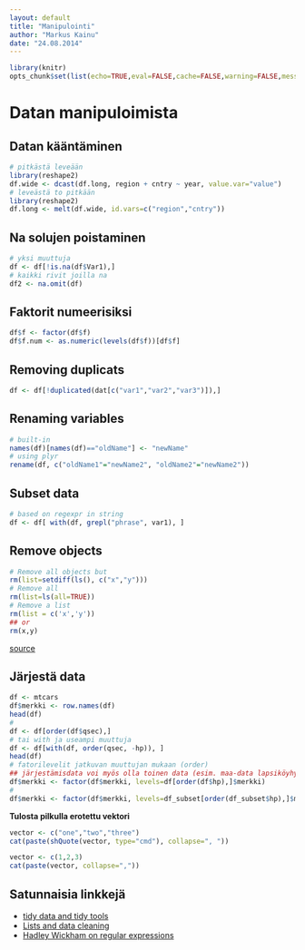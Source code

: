 ```yaml
---
layout: default
title: "Manipulointi"
author: "Markus Kainu"
date: "24.08.2014"
---
```


```r
library(knitr)
opts_chunk$set(list(echo=TRUE,eval=FALSE,cache=FALSE,warning=FALSE,message=FALSE,fig.dir= "figure/"))
```


# Datan manipuloimista


## Datan kääntäminen

```r
# pitkästä leveään
library(reshape2)
df.wide <- dcast(df.long, region + cntry ~ year, value.var="value")
# leveästä to pitkään
library(reshape2)
df.long <- melt(df.wide, id.vars=c("region","cntry"))
```

## Na solujen poistaminen

```r
# yksi muuttuja
df <- df[!is.na(df$Var1),]
# kaikki rivit joilla na
df2 <- na.omit(df) 
```

## Faktorit numeerisiksi

```r
df$f <- factor(df$f)
df$f.num <- as.numeric(levels(df$f))[df$f]
```

## Removing duplicats


```r
df <- df[!duplicated(dat[c("var1","var2","var3")]),]
```


## Renaming variables

```r
# built-in
names(df)[names(df)=="oldName"] <- "newName"
# using plyr
rename(df, c("oldName1"="newName2", "oldName2"="newName2"))
```

## Subset data

```r
# based on regexpr in string
df <- df[ with(df, grepl("phrase", var1), ]


```

## Remove objects

```r
# Remove all objects but
rm(list=setdiff(ls(), c("x","y")))
# Remove all
rm(list=ls(all=TRUE)) 
# Remove a list
rm(list = c('x','y'))
## or
rm(x,y)
```

[source](http://stackoverflow.com/questions/6190051/how-can-i-remove-all-objects-but-one-from-the-workspace-in-r)

## Järjestä data

```r
df <- mtcars
df$merkki <- row.names(df)
head(df)
# 
df <- df[order(df$qsec),]
# tai with ja useampi muuttuja
df <- df[with(df, order(qsec, -hp)), ]
head(df)
# fatorilevelit jatkuvan muuttujan mukaan (order) 
## järjestämisdata voi myös olla toinen data (esim. maa-data lapsiköyhyyden mukaan, jolloin voi sortata dodge/stacked tolppakuvioita))
df$merkki <- factor(df$merkki, levels=df[order(df$hp),]$merkki)
#
df$merkki <- factor(df$merkki, levels=df_subset[order(df_subset$hp),]$merkki)
```

**Tulosta pilkulla erotettu vektori**

```r
vector <- c("one","two","three")
cat(paste(shQuote(vector, type="cmd"), collapse=", "))

vector <- c(1,2,3)
cat(paste(vector, collapse=","))

```




## Satunnaisia linkkejä

- [tidy data and tidy tools](http://vita.had.co.nz/papers/tidy-data-pres.pdf)
- [Lists and data cleaning](https://dl.dropbox.com/u/7710864/courseraPublic/otherResources/lecture3/index.html#1)
- [Hadley Wickham on regular expressions](http://stat405.had.co.nz/lectures/14-reg-exp.pdf)


